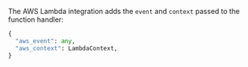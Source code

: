 <PlatformContent includePath="performance/default-sampling-context-platform" />

The AWS Lambda integration adds the `event` and `context` passed to the function handler:

```python
{
  "aws_event": any,
  "aws_context": LambdaContext,
}
```
